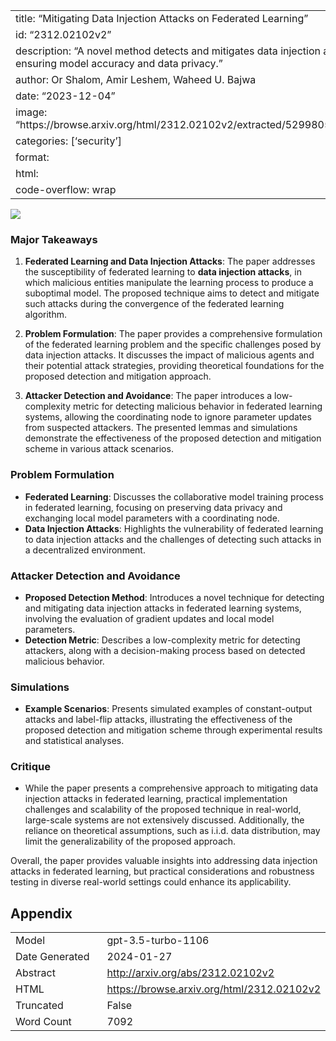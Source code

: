 
---
title: "Mitigating Data Injection Attacks on Federated Learning"
id: "2312.02102v2"
description: "A novel method detects and mitigates data injection attacks in federated learning, ensuring model accuracy and data privacy."
author: Or Shalom, Amir Leshem, Waheed U. Bajwa
date: "2023-12-04"
image: "https://browse.arxiv.org/html/2312.02102v2/extracted/5299805/Figures/FederatedSimple3.png"
categories: ['security']
format:
  html:
    code-overflow: wrap
---

![](https://browse.arxiv.org/html/2312.02102v2/extracted/5299805/Figures/FederatedSimple3.png)

### Major Takeaways
1. **Federated Learning and Data Injection Attacks**: The paper addresses the susceptibility of federated learning to **data injection attacks**, in which malicious entities manipulate the learning process to produce a suboptimal model. The proposed technique aims to detect and mitigate such attacks during the convergence of the federated learning algorithm.

2. **Problem Formulation**: The paper provides a comprehensive formulation of the federated learning problem and the specific challenges posed by data injection attacks. It discusses the impact of malicious agents and their potential attack strategies, providing theoretical foundations for the proposed detection and mitigation approach.

3. **Attacker Detection and Avoidance**: The paper introduces a low-complexity metric for detecting malicious behavior in federated learning systems, allowing the coordinating node to ignore parameter updates from suspected attackers. The presented lemmas and simulations demonstrate the effectiveness of the proposed detection and mitigation scheme in various attack scenarios.

### Problem Formulation
- **Federated Learning**: Discusses the collaborative model training process in federated learning, focusing on preserving data privacy and exchanging local model parameters with a coordinating node.
- **Data Injection Attacks**: Highlights the vulnerability of federated learning to data injection attacks and the challenges of detecting such attacks in a decentralized environment.

### Attacker Detection and Avoidance
- **Proposed Detection Method**: Introduces a novel technique for detecting and mitigating data injection attacks in federated learning systems, involving the evaluation of gradient updates and local model parameters.
- **Detection Metric**: Describes a low-complexity metric for detecting attackers, along with a decision-making process based on detected malicious behavior.

### Simulations
- **Example Scenarios**: Presents simulated examples of constant-output attacks and label-flip attacks, illustrating the effectiveness of the proposed detection and mitigation scheme through experimental results and statistical analyses.

### Critique
- While the paper presents a comprehensive approach to mitigating data injection attacks in federated learning, practical implementation challenges and scalability of the proposed technique in real-world, large-scale systems are not extensively discussed. Additionally, the reliance on theoretical assumptions, such as i.i.d. data distribution, may limit the generalizability of the proposed approach.

Overall, the paper provides valuable insights into addressing data injection attacks in federated learning, but practical considerations and robustness testing in diverse real-world settings could enhance its applicability.

## Appendix

|          |          |
|----------|----------|
| Model     | gpt-3.5-turbo-1106       |
| Date Generated     | 2024-01-27       |
| Abstract | [http://arxiv.org/abs/2312.02102v2](http://arxiv.org/abs/2312.02102v2)        |
| HTML     | [https://browse.arxiv.org/html/2312.02102v2](https://browse.arxiv.org/html/2312.02102v2)       |
| Truncated       | False       |
| Word Count       | 7092       |